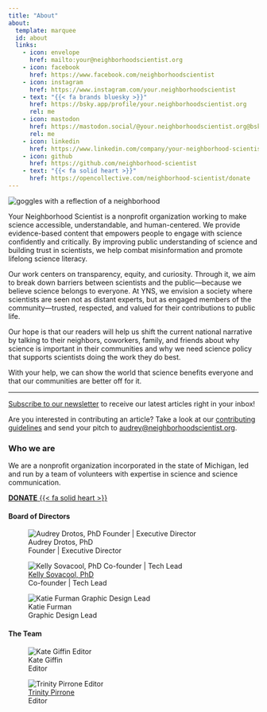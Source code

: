 ```yaml
---
title: "About"
about:
  template: marquee
  id: about
  links:
    - icon: envelope
      href: mailto:your@neighborhoodscientist.org
    - icon: facebook
      href: https://www.facebook.com/neighborhoodscientist
    - icon: instagram
      href: https://www.instagram.com/your.neighborhoodscientist
    - text: "{{< fa brands bluesky >}}"
      href: https://bsky.app/profile/your.neighborhoodscientist.org
      rel: me
    - icon: mastodon
      href: https://mastodon.social/@your.neighborhoodscientist.org@bsky.brid.gy
      rel: me
    - icon: linkedin
      href: https://www.linkedin.com/company/your-neighborhood-scientist
    - icon: github
      href: https://github.com/neighborhood-scientist
    - text: "{{< fa solid heart >}}"
      href: https://opencollective.com/neighborhood-scientist/donate
---
```


::::{#about}
:::{.flex-container}

<img src='https://raw.githubusercontent.com/neighborhood-scientist/neighborhoodscientist.org/6134ad4ab758d9372a23a7c51f221885e39c10a9/img/GogglesReflection_transparent-03-03.png' alt='goggles with a reflection of a neighborhood'>

<!--
[{{< fa regular envelope >}}](mailto:your@neighborhoodscientist.org) &nbsp; [{{< fa brands facebook >}}](https://www.facebook.com/neighborhoodscientist) &nbsp; [{{< fa brands bluesky >}}](https://bsky.app/profile/your.neighborhoodscientist.org) &nbsp; [{{< fa brands mastodon >}}](https://mastodon.social/@your.neighborhoodscientist.org@bsky.brid.gy) &nbsp; [{{< fa brands github >}}](https://github.com/neighborhood-scientist)
-->
:::
::::

Your Neighborhood Scientist is a nonprofit organization working to make science
accessible, understandable, and human-centered. We provide evidence-based
content that empowers people to engage with science confidently and critically.
By improving public understanding of science and building trust in scientists,
we help combat misinformation and promote lifelong science literacy.

Our work centers on transparency, equity, and curiosity. Through it, we aim to
break down barriers between scientists and the public—because we believe science
belongs to everyone. At YNS, we envision a society where scientists are seen not
as distant experts, but as engaged members of the community—trusted, respected,
and valued for their contributions to public life.

Our hope is that our readers will help us shift the current national narrative
by talking to their neighbors, coworkers, family, and friends about why science
is important in their communities and why we need science policy that supports
scientists doing the work they do best.

With your help, we can show the world that science benefits everyone and that
our communities are better off for it.

<hr>

[Subscribe to our newsletter](/subscribe.qmd) to receive our latest articles right in your inbox!

Are you interested in contributing an article?
Take a look at our [contributing guidelines](/contributing/index.qmd)
and send your pitch to [audrey@neighborhoodscientist.org](mailto:audrey@neighborhoodscientist.org).

### Who we are

We are a nonprofit organization incorporated in the state of Michigan, led and
run by a team of volunteers with expertise in science and science communication.

[**DONATE** {{< fa solid heart >}}](/donate.qmd){.btn .btn-primary role="button"}

#### Board of Directors

::: {layout-ncol=3}
:::: {.flex-container .align-center}
![
    Audrey Drotos, PhD
    <br>
    Founder | Executive Director
](/img/profiles/audrey_headshot_square.jpg)
::::

:::: {.flex-container .align-center}
![
    <a href="https://sovacool.dev">
    Kelly Sovacool, PhD
    </a>
    <br>
    Co-founder | Tech Lead
](/img/profiles/kelly_profile.jpg)
::::

:::: {.flex-container .align-center}
![
    Katie Furman
    <br>
    Graphic Design Lead
](/img/profiles/katie_furman.jpg)
::::
:::

#### The Team

::: {layout-ncol=3}
:::: {.flex-container .align-center}
![
    Kate Giffin
    <br>
    Editor
](/img/profiles/Giffin_headshot.jpg)
::::

:::: {.flex-container .align-center}
![
    <a href="www.linkedin.com/in/trinity-pirrone">
    Trinity Pirrone
    </a>
    <br>
    Editor
](/img/profiles/trinity_profile.jpg)
::::
:::
